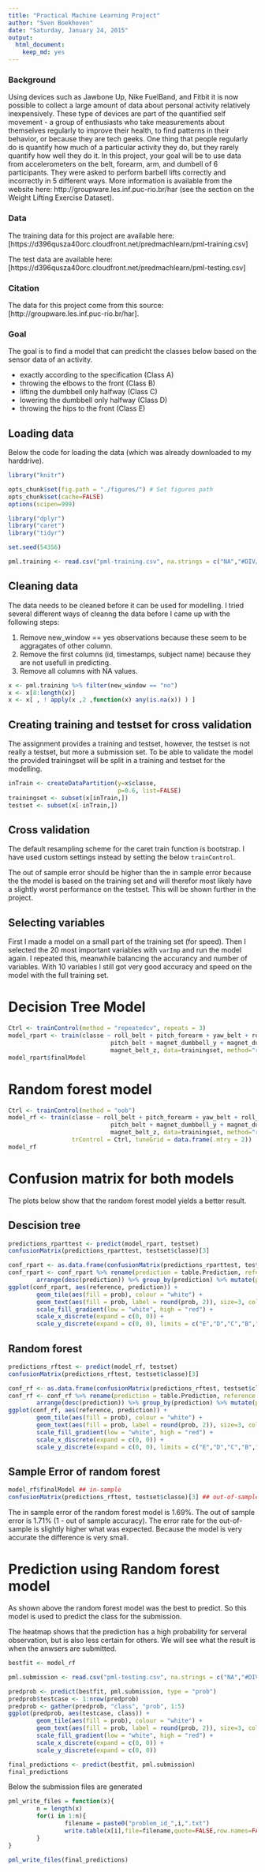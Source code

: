 ```yaml
---
title: "Practical Machine Learning Project"
author: "Sven Boekhoven"
date: "Saturday, January 24, 2015"
output:
  html_document:
    keep_md: yes
---
```


### Background

Using devices such as Jawbone Up, Nike FuelBand, and Fitbit it is now possible to collect a large amount of data about personal activity relatively inexpensively. These type of devices are part of the quantified self movement - a group of enthusiasts who take measurements about themselves regularly to improve their health, to find patterns in their behavior, or because they are tech geeks. One thing that people regularly do is quantify how much of a particular activity they do, but they rarely quantify how well they do it. In this project, your goal will be to use data from accelerometers on the belt, forearm, arm, and dumbell of 6 participants. They were asked to perform barbell lifts correctly and incorrectly in 5 different ways. More information is available from the website here: http://groupware.les.inf.puc-rio.br/har (see the section on the Weight Lifting Exercise Dataset).

### Data

The training data for this project are available here: [https://d396qusza40orc.cloudfront.net/predmachlearn/pml-training.csv]

The test data are available here: [https://d396qusza40orc.cloudfront.net/predmachlearn/pml-testing.csv]

### Citation

The data for this project come from this source: [http://groupware.les.inf.puc-rio.br/har]. 

### Goal

The goal is to find a model that can predicht the classes below based on the sensor data of an activity.

- exactly according to the specification (Class A)
- throwing the elbows to the front (Class B)
- lifting the dumbbell only halfway (Class C)
- lowering the dumbbell only halfway (Class D)
- throwing the hips to the front (Class E)

## Loading data

Below the code for loading the data (which was already downloaded to my harddrive).

```r
library("knitr")

opts_chunk$set(fig.path = "./figures/") # Set figures path
opts_chunk$set(cache=FALSE)
options(scipen=999)
```
```r
library("dplyr")
library("caret")
library("tidyr")

set.seed(54356)

pml.training <- read.csv("pml-training.csv", na.strings = c("NA","#DIV/0!", ""), dec = ".")
```

## Cleaning data

The data needs to be cleaned before it can be used for modelling. I tried several different ways of cleanng the data  before I came up with the following steps:

1. Remove new_window == yes observations because these seem to be aggragates of other column.
2. Remove the first columns (id, timestamps, subject name) because they are not usefull in predicting.
3. Remove all columns with NA values.

```r
x <- pml.training %>% filter(new_window == "no")
x <- x[8:length(x)]
x <- x[ , ! apply(x ,2 ,function(x) any(is.na(x)) ) ]
```

## Creating training and testset for cross validation

The assignment provides a training and testset, however, the testset is not really a testset, but more a submission set. To be able to validate the model the provided trainingset will be split in a training and testset for the modelling.

```r
inTrain <- createDataPartition(y=x$classe,
                               p=0.6, list=FALSE)
trainingset <- subset(x[inTrain,])
testset <- subset(x[-inTrain,])
```

## Cross validation

The default resampling scheme for the caret train function is bootstrap. I have used custom settings instead by setting the below `trainControl`.

The out of sample error should be higher than the in sample error because the the model is based on the training set and will therefor most likely have a slightly worst performance on the testset. This will be shown further in the project.

## Selecting variables

First I made a model on a small part of the training set (for speed). Then I selected the 20 most important variables with `varImp` and run the model again. I repeated this, meanwhile balancing the accurancy and number of variables. With 10 variables I still got very good accuracy and speed on the model with the full training set.

# Decision Tree Model

```r
Ctrl <- trainControl(method = "repeatedcv", repeats = 3)
model_rpart <- train(classe ~ roll_belt + pitch_forearm + yaw_belt + roll_forearm + magnet_dumbbell_z + 
                             pitch_belt + magnet_dumbbell_y + magnet_dumbbell_x + accel_belt_z + 
                             magnet_belt_z, data=trainingset, method="rpart", tuneLength = 30, trControl = Ctrl)
model_rpart$finalModel
```

# Random forest model 

```r
Ctrl <- trainControl(method = "oob")
model_rf <- train(classe ~ roll_belt + pitch_forearm + yaw_belt + roll_forearm + magnet_dumbbell_z + 
                             pitch_belt + magnet_dumbbell_y + magnet_dumbbell_x + accel_belt_z + 
                             magnet_belt_z, data=trainingset, method="rf", 
                  trControl = Ctrl, tuneGrid = data.frame(.mtry = 2))
model_rf
```

# Confusion matrix for both models

The plots below show that the random forest model yields a better result.

## Descision tree

```r
predictions_rparttest <- predict(model_rpart, testset)
confusionMatrix(predictions_rparttest, testset$classe)[3]

conf_rpart <- as.data.frame(confusionMatrix(predictions_rparttest, testset$classe)[2])
conf_rpart <- conf_rpart %>% rename(prediction = table.Prediction, reference = table.Reference, count = table.Freq) %>% 
        arrange(desc(prediction)) %>% group_by(prediction) %>% mutate(prob = count/sum(count)) %>% ungroup
ggplot(conf_rpart, aes(reference, prediction)) + 
        geom_tile(aes(fill = prob), colour = "white") + 
        geom_text(aes(fill = prob, label = round(prob, 2)), size=3, colour="grey25") +
        scale_fill_gradient(low = "white", high = "red") +
        scale_x_discrete(expand = c(0, 0)) +
        scale_y_discrete(expand = c(0, 0), limits = c("E","D","C","B","A")) 
```

## Random forest

```r
predictions_rftest <- predict(model_rf, testset)
confusionMatrix(predictions_rftest, testset$classe)[3]

conf_rf <- as.data.frame(confusionMatrix(predictions_rftest, testset$classe)[2])
conf_rf <- conf_rf %>% rename(prediction = table.Prediction, reference = table.Reference, count = table.Freq) %>% 
        arrange(desc(prediction)) %>% group_by(prediction) %>% mutate(prob = count/sum(count)) %>% ungroup
ggplot(conf_rf, aes(reference, prediction)) + 
        geom_tile(aes(fill = prob), colour = "white") + 
        geom_text(aes(fill = prob, label = round(prob, 2)), size=3, colour="grey25") +
        scale_fill_gradient(low = "white", high = "red") +
        scale_x_discrete(expand = c(0, 0)) +
        scale_y_discrete(expand = c(0, 0), limits = c("E","D","C","B","A")) 
```

## Sample Error of random forest

```r
model_rf$finalModel ## in-sample
confusionMatrix(predictions_rftest, testset$classe)[3] ## out-of-sample
```

The in sample error of the random forest model is 1.69%. The out of sample error is 1.71% (1 - out of sample accuracy). The error rate for the out-of-sample is slightly higher what was expected. Because the model is very accurate the difference is very small.

# Prediction using Random forest model

As shown above the random forest model was the best to predict. So this model is used to predict the class for the submission.   

The heatmap shows that the prediction has a high probability for serveral observation, but is also less certain for others. We will see what the result is when the anwsers are submitted.

```r
bestfit <- model_rf

pml.submission <- read.csv("pml-testing.csv", na.strings = c("NA","#DIV/0!", ""), dec = ".")

predprob <- predict(bestfit, pml.submission, type = "prob")
predprob$testcase <- 1:nrow(predprob)
predprob <- gather(predprob, "class", "prob", 1:5)
ggplot(predprob, aes(testcase, class)) + 
        geom_tile(aes(fill = prob), colour = "white") + 
        geom_text(aes(fill = prob, label = round(prob, 2)), size=3, colour="grey25") +
        scale_fill_gradient(low = "white", high = "red") +
        scale_x_discrete(expand = c(0, 0)) +
        scale_y_discrete(expand = c(0, 0)) 

final_predictions <- predict(bestfit, pml.submission)
final_predictions
```

Below the submission files are generated

```r
pml_write_files = function(x){
        n = length(x)
        for(i in 1:n){
                filename = paste0("problem_id_",i,".txt")
                write.table(x[i],file=filename,quote=FALSE,row.names=FALSE,col.names=FALSE)
        }
}

pml_write_files(final_predictions)
```
